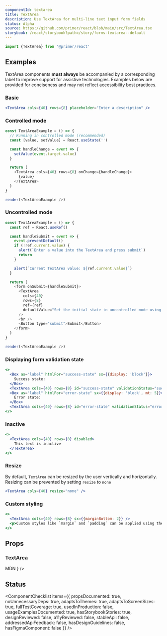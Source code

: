 ```yaml
---
componentId: textarea
title: TextArea
description: Use TextArea for multi-line text input form fields
status: Alpha
source: https://github.com/primer/react/blob/main/src/TextArea.tsx
storybook: /react/storybook?path=/story/forms-textarea--default
---
```



```js
import {TextArea} from '@primer/react'
```

## Examples

<Note variant="warning">

TextArea components **must always** be accompanied by a corresponding label to improve support for assistive
technologies. Examples below are provided for conciseness and may not reflect accessibility best practices.

</Note>

### Basic

```jsx live
<TextArea cols={40} rows={8} placeholder="Enter a description" />
```

### Controlled mode

```javascript live noinline
const TextAreaExample = () => {
  // Running in controlled mode (recommended)
  const [value, setValue] = React.useState('')

  const handleChange = event => {
    setValue(event.target.value)
  }

  return (
    <TextArea cols={40} rows={8} onChange={handleChange}>
      {value}
    </TextArea>
  )
}

render(<TextAreaExample />)
```

### Uncontrolled mode

```javascript live noinline
const TextAreaExample = () => {
  const ref = React.useRef()

  const handleSubmit = event => {
    event.preventDefault()
    if (!ref.current.value) {
      alert(`Enter a value into the TextArea and press submit`)
      return
    }

    alert(`Current TextArea value: ${ref.current.value}`)
  }

  return (
    <form onSubmit={handleSubmit}>
      <TextArea
        cols={40}
        rows={8}
        ref={ref}
        defaultValue="Set the initial state in uncontrolled mode using the defaultValue prop"
      />
      <br />
      <Button type="submit">Submit</Button>
    </form>
  )
}

render(<TextAreaExample />)
```

### Displaying form validation state

```jsx live
<>
  <Box as="label" htmlFor="success-state" sx={{display: 'block'}}>
    Success state:
  </Box>
  <TextArea cols={40} rows={8} id="success-state" validationStatus="success" />
  <Box as="label" htmlFor="error-state" sx={{display: 'block', mt: 5}}>
    Error state:
  </Box>
  <TextArea cols={40} rows={8} id="error-state" validationStatus="error" />
</>
```

### Inactive

```jsx live
<>
  <TextArea cols={40} rows={8} disabled>
    This text is inactive
  </TextArea>
</>
```

### Resize

By default, `TextArea` can be resized by the user vertically and horizontally. Resizing can be prevented by setting `resize` to `none`

```jsx live
<TextArea cols={40} resize="none" />
```

### Custom styling

```jsx live
<>
  <TextArea cols={40} rows={8} sx={{marginBottom: 2}} />
  <p>Custom styles like `margin` and `padding` can be applied using the `sx` prop</p>
</>
```

## Props

### TextArea

<PropsTable>
  <PropsTableRow
    name="required"
    type="boolean"
    description="Indicates to the user and assistive technologies that the field value is required"
  />
  <PropsTableRow
    name="cols"
    type="number"
    description="Specifies the visible width of a text area."
  />
  <PropsTableRow
    name="rows"
    type="number"
    description="Specifies the visible height of a text area."
  />
  <PropsTableRow
    name="block"
    type="boolean"
    defaultValue="false"
    description="Expands with width of the component to fill the parent elements"
  />
  <PropsTableRow
    name="resize"
    type="'both' | 'horizontal' | 'vertical' | 'none'"
    defaultValue="'both'"
    description="Changes background color to a higher contrast color"
  />
  <PropsTableRow name="validationStatus"  
    type="'success' | 'error' | undefined" 
    description="Style the textarea to match the current form validation status"
  />
  <PropsTableRefRow
    elementType="textarea"
    refType="HTMLTextAreaElement"
  />
  <PropsTablePassthroughPropsRow
    elementName="textarea"
    passthroughPropsLink={
      <Link href="https://developer.mozilla.org/en-US/docs/Web/HTML/Element/textarea#attributes">MDN</Link>
    }
  />

</PropsTable>

## Status

<ComponentChecklist
  items={{
    propsDocumented: true,
    noUnnecessaryDeps: true,
    adaptsToThemes: true,
    adaptsToScreenSizes: true,
    fullTestCoverage: true,
    usedInProduction: false,
    usageExamplesDocumented: true,
    hasStorybookStories: true,
    designReviewed: false,
    a11yReviewed: false,
    stableApi: false,
    addressedApiFeedback: false,
    hasDesignGuidelines: false,
    hasFigmaComponent: false
  }}
/>
